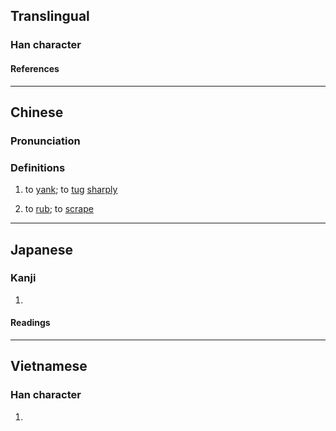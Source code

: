 {{character info/new}}
==Translingual==

===Han character===
{{Han char|rn=64|rad=手|as=04|sn=7|four=50017|canj=QPU|ids=⿰扌屯}}

====References====
{{Han ref|kx=0419.170|dkj=11850|dj=0766.090|hdz=31835.030|uh=627D}}

----

==Chinese==
{{zh-forms|alt=頓,扥,𢻴,㩐}}
{{zh-wp|yue}}

===Pronunciation===
{{zh-pron
|m=dèn
|c=dan3,dan6
|mc=y
|oc=y
|cat=
}}

{{attn|zhx-teo|Fielde (1883): 摧 tùn "to jerk; to pull at violently"?}}

===Definitions===
{{zh-hanzi}}

# to [[yank]]; to [[tug]] [[sharply]]
# {{lb|zh|dialectal}} to [[rub]]; to [[scrape]]

----

==Japanese==

===Kanji===
{{ja-kanji|grade=|rs=手04}}

# {{rfdef|ja|sort=手04}}

====Readings====
{{ja-readings
|on=とん
|kun=ひく
}}

----

==Vietnamese==

===Han character===
{{vi-readings|rs=手04|reading=đùn}}

# {{rfdef|vi|sort=手04}}